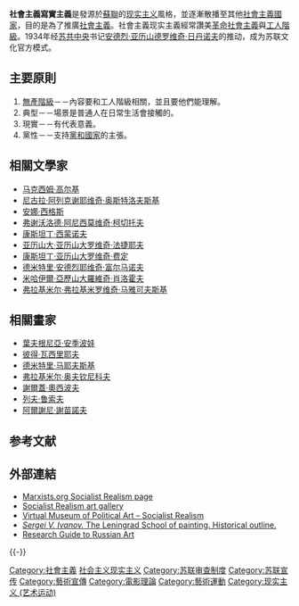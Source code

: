 {{NoteTA
|1=zh-cn:现实主义; zh-hk:現實主義; zh-tw:寫實主義;
|2=zh-hant:蕭洛霍夫; zh-hans:肖洛霍夫;
}}
'''社會主義寫實主義'''是發源於[[蘇聯|蘇聯]]的[[现实主义|现实主义]]風格，並逐漸散播至其他[[社會主義國家|社會主義國家]]，目的是為了推廣[[社會主義|社會主義]]。社會主義现实主義經常讚美[[革命社會主義|革命社會主義]]與[[工人階級|工人階級]]。1934年经[[苏共中央|苏共中央]]书记[[安德烈·亚历山德罗维奇·日丹诺夫|安德烈·亚历山德罗维奇·日丹诺夫]]的推动，成为苏联文化官方模式。

==主要原則==
#[[無產階級|無產階級]]－－內容要和工人階級相關，並且要他們能理解。
#典型－－場景是普通人在日常生活會接觸的。
#現實－－有代表意義。
#黨性－－支持[[黨和國家|黨和國家]]的主張。

== 相關文學家 ==
*[[马克西姆·高尔基|马克西姆·高尔基]]
*[[尼古拉·阿列克谢耶维奇·奥斯特洛夫斯基|尼古拉·阿列克谢耶维奇·奥斯特洛夫斯基]]
*[[安娜·西格斯|安娜·西格斯]]
*[[弗谢沃洛德·阿尼西莫维奇·柯切托夫|弗谢沃洛德·阿尼西莫维奇·柯切托夫]]
*[[康斯坦丁·西蒙诺夫|康斯坦丁·西蒙诺夫]]
*[[亚历山大·亚历山大罗维奇·法捷耶夫|亚历山大·亚历山大罗维奇·法捷耶夫]]
*[[康斯坦丁·亚历山大罗维奇·费定|康斯坦丁·亚历山大罗维奇·费定]]
*[[德米特里·安德烈耶维奇·富尔马诺夫|德米特里·安德烈耶维奇·富尔马诺夫]]
*[[米哈伊爾·亞歷山大羅維奇·肖洛霍夫|米哈伊爾·亞歷山大羅維奇·肖洛霍夫]]
*[[弗拉基米尔·弗拉基米罗维奇·马雅可夫斯基|弗拉基米尔·弗拉基米罗维奇·马雅可夫斯基]]

== 相關畫家 ==
*[[葉夫根尼亞·安季波娃|葉夫根尼亞·安季波娃]]
*[[彼得·瓦西里耶夫|彼得·瓦西里耶夫]]
*[[德米特里·马耶夫斯基|德米特里·马耶夫斯基]]
*[[弗拉基米尔·奥夫钦尼科夫|弗拉基米尔·奥夫钦尼科夫]]
*[[謝爾蓋·奧西波夫|謝爾蓋·奧西波夫]]
*[[列夫·鲁索夫|列夫·鲁索夫]]
*[[阿爾謝尼·謝苗諾夫|阿爾謝尼·謝苗諾夫]]

== 参考文献 ==
{{Reflist}}

== 外部連結 ==
{{Commons category|Socialist realism}}
*[http://www.marxists.org/subject/art/visual_arts/painting/exhibits/socialist-realism.htm Marxists.org Socialist Realism page] {{Wayback|url=http://www.marxists.org/subject/art/visual_arts/painting/exhibits/socialist-realism.htm |date=20120808091724 }}
*[http://www.korpanyuk-art.com/ Socialist Realism art gallery] {{Wayback|url=http://www.korpanyuk-art.com/ |date=20120227165259 }}
*[http://horvath.members.1012.at/soc.htm Virtual Museum of Political Art – Socialist Realism] {{Wayback|url=http://horvath.members.1012.at/soc.htm |date=20120701092315 }}
*[http://www.leningradschool.com/outline.htm ''Sergei V. Ivanov.'' The Leningrad School of painting. Historical outline.] {{Wayback|url=http://www.leningradschool.com/outline.htm |date=20120304092301 }}
*[http://www.library.illinois.edu/spx/webct/SubjectResources/SubSourRus/artsruart2.htm Research Guide to Russian Art]{{dead link|date=2018年1月 |bot=InternetArchiveBot |fix-attempted=yes }}

{{-}}
{{约瑟夫·斯大林}}

{{Authority control}}

{{DEFAULTSORT:Socialist Realism}}
[[Category:社會主義|Category:社會主義]]
[[Category:社会主义现实主义|]]
[[Category:苏联审查制度|Category:苏联审查制度]]
[[Category:苏联宣传|Category:苏联宣传]]
[[Category:藝術宣傳|Category:藝術宣傳]]
[[Category:電影理論|Category:電影理論]]
[[Category:藝術運動|Category:藝術運動]]
[[Category:现实主义_(艺术运动)|Category:现实主义 (艺术运动)]]